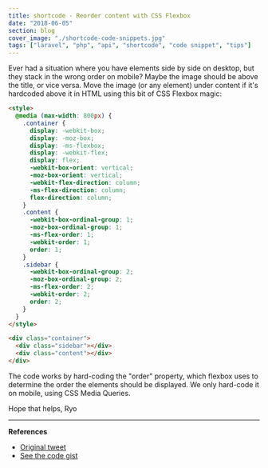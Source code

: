 ```yaml
---
title: shortcode - Reorder content with CSS Flexbox
date: "2018-06-05"
section: blog
cover_image: "./shortcode-code-snippets.jpg"
tags: ["laravel", "php", "api", "shortcode", "code snippet", "tips"]
---
```


Ever had a situation where you have elements side by side on desktop, but they stack in the wrong order on mobile? Maybe the image should be above the title, or vice versa. Move the image (or any element) under content if it's hardcoded above it in HTML using this bit of CSS Flexbox magic:

```html
<style>
  @media (max-width: 800px) {
    .container {
      display: -webkit-box;
      display: -moz-box;
      display: -ms-flexbox;
      display: -webkit-flex;
      display: flex;
      -webkit-box-orient: vertical;
      -moz-box-orient: vertical;
      -webkit-flex-direction: column;
      -ms-flex-direction: column;
      flex-direction: column;
    }
    .content {
      -webkit-box-ordinal-group: 1;
      -moz-box-ordinal-group: 1;
      -ms-flex-order: 1;
      -webkit-order: 1;
      order: 1;
    }
    .sidebar {
      -webkit-box-ordinal-group: 2;
      -moz-box-ordinal-group: 2;
      -ms-flex-order: 2;
      -webkit-order: 2;
      order: 2;
    }
  }
</style>

<div class="container">
  <div class="sidebar"></div>
  <div class="content"></div>
</div>
```

The code works by hard-coding the "order" property, which flexbox uses to determine the order the elements should be displayed. We only hard-code it on mobile, using CSS Media Queries.

Hope that helps,
Ryo

---

**References**

- [Original tweet](https://twitter.com/whoisryosuke/status/1004117307411427329)
- [See the code gist](https://gist.github.com/whoisryosuke/b8b67331d115b772c4dae99fea16fe79)
